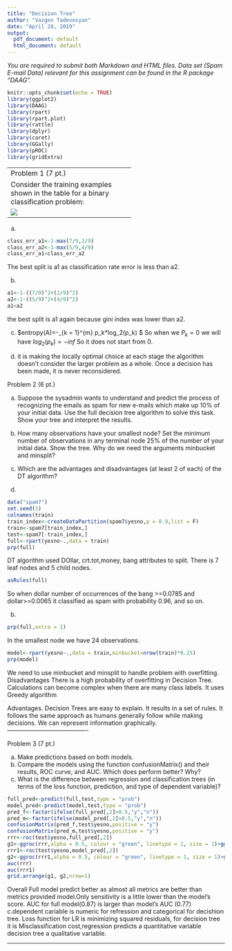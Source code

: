 ---
title: "Decision Tree"
author: "Vazgen Tadevosyan"
date: "April 28, 2019"
output:
  pdf_document: default
  html_document: default
---
<i>
You are required to submit both Markdown and HTML files. Data set (Spam E-mail Data) relevant for this assignment can be found in the R package "DAAG". 
</i>

```{r setup, include=FALSE}
knitr::opts_chunk$set(echo = TRUE)
library(ggplot2)
library(DAAG)
library(rpart)
library(rpart.plot)
library(rattle)
library(dplyr)
library(caret)
library(GGally)
library(pROC)
library(gridExtra)
```

----------------------------------------
Problem 1 (7 pt.)

Consider the training examples shown in the table for a binary classification problem: <br>

![](Capture.PNG)
<p>
a.  What is the best split (between a1 and a2) according to the classification error rate? Show calculations in R.
b. What is the best split (between a1 and a2) according to the Gini index? Show calculations in R. Which attribute would the decision tree algorithm choose? Why?
c. Why does not entropy start with 0?
d. Why DT is called a greedy algorithm?

----------------------------------------

a.
```{r}
class_err_a1<-1-max(7/9,2/9)
class_err_a2<-1-max(5/9,4/9)
class_err_a1<class_err_a2
```
The best split is a1 as classification rate error is less than a2.

b.
```{r}
a1<-1-((7/9)^2+(2/9)^2)
a2<-1-((5/9)^2+(4/9)^2) 
a1<a2
```
the best split is a1 again because gini index was lower than a2.


c.
$entropy(A)=-\sum_{k = 1}^{m} p_k*log_2(p_k) $
So when we $P_k=0$ we will have $log_2(p_k)=-inf$
So it does not start from 0.

d.
it is  making the locally optimal choice at each stage the algorithm doesn't consider the larger problem as a whole. Once a decision has been made, it is never reconsidered.

Problem 2 (6 pt.)

a. Suppose the sysadmin wants to understand and predict the process of recognizing the emails as spam for new e-mails which make up 10% of your initial data. Use the full decision tree algorithm to solve this task. Show your tree and interpret the results. <br>
b. How many observations have your smallest node? Set the minimum number of observations in any terminal node 25% of the number of your initial data. Show the tree. Why do we need the arguments minbucket
and minsplit?<br>
c. Which are the advantages and disadvantages (at least 2 of each) of the DT algorithm? 

a.
```{r}
data("spam7")
set.seed(1)
colnames(train)
train_index<-createDataPartition(spam7$yesno,p = 0.9,list = F)
train<-spam7[train_index,]
test<-spam7[-train_index,]
full<-rpart(yesno~.,data = train)
prp(full)
```

DT algorithm used DOllar, crt.tot,money, bang attributes to split. There is 7 leaf nodes and 5 child nodes.


```{r}
asRules(full)
```
So when dollar number of occurrences of the bang >=0.0785 and dollar>=0.0065 it classified as spam with probability 0.96, and so on.


b.
```{r}
prp(full,extra = 1)
```
In the smallest node we have 24 observations.
```{r}
model<-rpart(yesno~.,data = train,minbucket=nrow(train)*0.25)
prp(model)

```
We need to use minbucket and minsplit to handle problem with overfitting.
Disadvantages
There is a high probability of overfitting in Decision Tree.
Calculations can become complex when there are many class labels.
It uses Greedy algorithm

Advantages.
Decision Trees are easy to explain. It results in a set of rules.
It follows the same approach as humans generally follow while making decisions.
We can represent information graphically.
----------------------------------------


Problem 3 (7 pt.)

a. Make predictions based on both models.
b. Compare the models using the function confusionMatrix() and their results, ROC curve, and AUC. Which does perform better? Why? 
c. What is the difference between regression and classification trees (in terms of the loss function, prediction, and type of dependent variable)?


```{r}
full_pred<-predict(full,test,type = "prob")
model_pred<-predict(model,test,type = "prob")
pred_f<-factor(ifelse(full_pred[,2]>0.5,"y","n"))
pred_m<-factor(ifelse(model_pred[,2]>0.5,"y","n"))
confusionMatrix(pred_f,test$yesno,positive = "y")
confusionMatrix(pred_m,test$yesno,positive = "y")
rrr<-roc(test$yesno,full_pred[,2])
g1<-ggroc(rrr,alpha = 0.5, colour = "green", linetype = 1, size = 1)+ggtitle("ROC curve for full")
rrr1<-roc(test$yesno,model_pred[,2])
g2<-ggroc(rrr1,alpha = 0.5, colour = "green", linetype = 1, size = 1)+ggtitle("ROC curve for Model")
auc(rrr)
auc(rrr1)
grid.arrange(g1, g2,nrow=1)

```
Overall Full model predict better as almost all metrics are better than metrics provided model.Only sensitivity is a little lower 
than the model's score. AUC for full model(0.87) is larger than model's AUC (0.77)
c.dependent cariable is numeric for  refression and categorical for decishion tree. Loss function for LR is minimizing squared residuals, for decision tree it is Misclassification cost,regression  predicts a quantitative variable decision tree  a qualitative variable.



----------------------------------------
